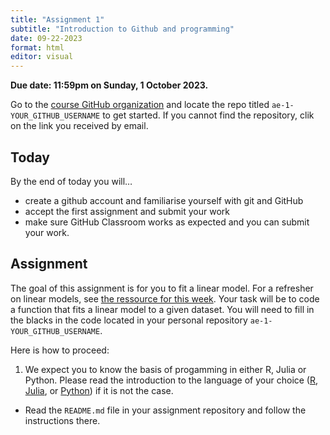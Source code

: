 ```yaml
---
title: "Assignment 1"
subtitle: "Introduction to Github and programming"
date: 09-22-2023
format: html
editor: visual
---
```


::: callout-important
**Due date: 11:59pm on Sunday, 1 October 2023.**
:::

::: callout-note
Go to the [course GitHub organization](https://github.com/MATH-517) and locate the repo titled `ae-1-YOUR_GITHUB_USERNAME` to get started. If you cannot find the repository, clik on the link you received by email.
:::


## Today

By the end of today you will...

- create a github account and familiarise yourself with git and GitHub
- accept the first assignment and submit your work
- make sure GitHub Classroom works as expected and you can submit your work.


## Assignment 

The goal of this assignment is for you to fit a linear model. For a refresher on linear models, see [the ressource for this week](../resources/week-01/recap-linear-regression.qmd). Your task will be to code a function that fits a linear model to a given dataset. You will need to fill in the blacks in the code located in your personal repository `ae-1-YOUR_GITHUB_USERNAME`.

Here is how to proceed: 

1. We expect you to know the basis of progamming in either R, Julia or Python. Please read the introduction to the language of your choice ([R](../resources/computing/intro_to_r/index.qmd), [Julia](../resources/computing/intro_to_julia/index.qmd), or [Python](../resources/computing/intro_to_python/index.qmd)) if it is not the case.
-  Read the `README.md` file in your assignment repository and follow the instructions there.

